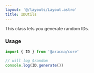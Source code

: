 ```yaml
---
layout: '@/layouts/Layout.astro'
title: IDUtils
---
```


This class lets you generate random IDs.

### Usage

```ts
import { ID } from '@aracna/core'

// will log $random
console.log(ID.generate())
```

